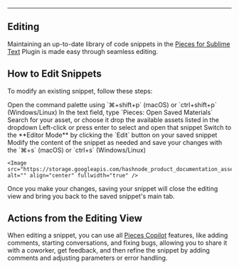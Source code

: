 ***

## Editing

Maintaining an up-to-date library of code snippets in the <a target="_blank" href="https://packagecontrol.io/packages/Pieces">Pieces for Sublime Text</a> Plugin is made easy through seamless editing.

## How to Edit Snippets

To modify an existing snippet, follow these steps:

<Steps>
  <Step title="Open the Command Palette">
    Open the command palette using `⌘+shift+p` (macOS) or `ctrl+shift+p` (Windows/Linux)
  </Step>

  <Step title="Open Saved Materials">
    In the text field, type `Pieces: Open Saved Materials`
  </Step>

  <Step title="Search for your Materials">
    Search for your asset, or choose it drop the available assets listed in the dropdown
  </Step>

  <Step title="Open the Snippet">
    Left-click or press enter to select and open that snippet
  </Step>

  <Step title="Open Editor Mode">
    Switch to the **Editor Mode** by clicking the `Edit` button on your saved snippet
  </Step>

  <Step title="Modify the Snippet">
    Modify the content of the snippet as needed and save your changes with the `⌘+s` (macOS) or `ctrl+s` (Windows/Linux)

    <Image src="https://storage.googleapis.com/hashnode_product_documentation_assets/sublime_text_plugin_assets/using_snippets/using_snippets_PARENT_PAGE/commenting_editing_snippet.gif" alt="" align="center" fullwidth="true" />
  </Step>
</Steps>

Once you make your changes, saving your snippet will close the editing view and bring you back to the saved snippet's main tab.

## Actions from the Editing View

When editing a snippet, you can use all [Pieces Copilot](https://docs.pieces.app/products/extensions-plugins/sublime/copilot) features, like adding comments, starting conversations, and fixing bugs, allowing you to share it with a coworker, get feedback, and then refine the snippet by adding comments and adjusting parameters or error handling.

<Image src="https://storage.googleapis.com/hashnode_product_documentation_assets/sublime_text_plugin_assets/using_snippets/edit_and_update/documenting_code.gif" alt="" align="center" fullwidth="true" />

